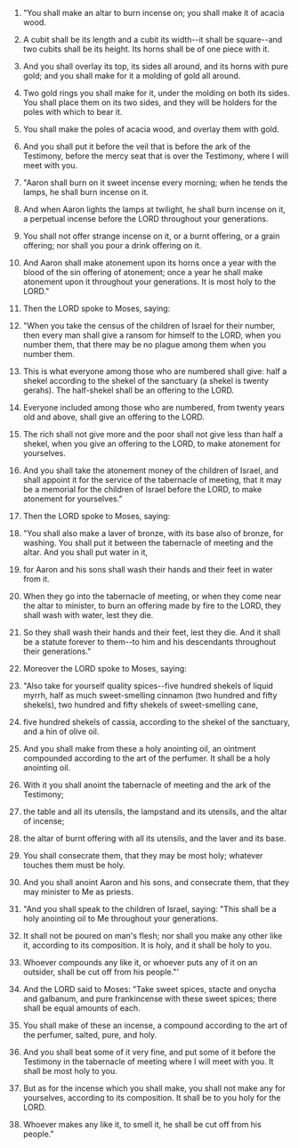
1. "You shall make an altar to burn incense on; you shall make it of acacia wood.

2. A cubit shall be its length and a cubit its width--it shall be square--and two cubits shall be its height. Its horns shall be of one piece with it.

3. And you shall overlay its top, its sides all around, and its horns with pure gold; and you shall make for it a molding of gold all around.

4. Two gold rings you shall make for it, under the molding on both its sides. You shall place them on its two sides, and they will be holders for the poles with which to bear it.

5. You shall make the poles of acacia wood, and overlay them with gold.

6. And you shall put it before the veil that is before the ark of the Testimony, before the mercy seat that is over the Testimony, where I will meet with you.

7. "Aaron shall burn on it sweet incense every morning; when he tends the lamps, he shall burn incense on it.

8. And when Aaron lights the lamps at twilight, he shall burn incense on it, a perpetual incense before the LORD throughout your generations.

9. You shall not offer strange incense on it, or a burnt offering, or a grain offering; nor shall you pour a drink offering on it.

10. And Aaron shall make atonement upon its horns once a year with the blood of the sin offering of atonement; once a year he shall make atonement upon it throughout your generations. It is most holy to the LORD."

11. Then the LORD spoke to Moses, saying:

12. "When you take the census of the children of Israel for their number, then every man shall give a ransom for himself to the LORD, when you number them, that there may be no plague among them when you number them.

13. This is what everyone among those who are numbered shall give: half a shekel according to the shekel of the sanctuary (a shekel is twenty gerahs). The half-shekel shall be an offering to the LORD.

14. Everyone included among those who are numbered, from twenty years old and above, shall give an offering to the LORD.

15. The rich shall not give more and the poor shall not give less than half a shekel, when you give an offering to the LORD, to make atonement for yourselves.

16. And you shall take the atonement money of the children of Israel, and shall appoint it for the service of the tabernacle of meeting, that it may be a memorial for the children of Israel before the LORD, to make atonement for yourselves."

17. Then the LORD spoke to Moses, saying:

18. "You shall also make a laver of bronze, with its base also of bronze, for washing. You shall put it between the tabernacle of meeting and the altar. And you shall put water in it,

19. for Aaron and his sons shall wash their hands and their feet in water from it.

20. When they go into the tabernacle of meeting, or when they come near the altar to minister, to burn an offering made by fire to the LORD, they shall wash with water, lest they die.

21. So they shall wash their hands and their feet, lest they die. And it shall be a statute forever to them--to him and his descendants throughout their generations."

22. Moreover the LORD spoke to Moses, saying:

23. "Also take for yourself quality spices--five hundred shekels of liquid myrrh, half as much sweet-smelling cinnamon (two hundred and fifty shekels), two hundred and fifty shekels of sweet-smelling cane,

24. five hundred shekels of cassia, according to the shekel of the sanctuary, and a hin of olive oil.

25. And you shall make from these a holy anointing oil, an ointment compounded according to the art of the perfumer. It shall be a holy anointing oil.

26. With it you shall anoint the tabernacle of meeting and the ark of the Testimony;

27. the table and all its utensils, the lampstand and its utensils, and the altar of incense;

28. the altar of burnt offering with all its utensils, and the laver and its base.

29. You shall consecrate them, that they may be most holy; whatever touches them must be holy.

30. And you shall anoint Aaron and his sons, and consecrate them, that they may minister to Me as priests.

31. "And you shall speak to the children of Israel, saying: "This shall be a holy anointing oil to Me throughout your generations.

32. It shall not be poured on man's flesh; nor shall you make any other like it, according to its composition. It is holy, and it shall be holy to you.

33. Whoever compounds any like it, or whoever puts any of it on an outsider, shall be cut off from his people."'

34. And the LORD said to Moses: "Take sweet spices, stacte and onycha and galbanum, and pure frankincense with these sweet spices; there shall be equal amounts of each.

35. You shall make of these an incense, a compound according to the art of the perfumer, salted, pure, and holy.

36. And you shall beat some of it very fine, and put some of it before the Testimony in the tabernacle of meeting where I will meet with you. It shall be most holy to you.

37. But as for the incense which you shall make, you shall not make any for yourselves, according to its composition. It shall be to you holy for the LORD.

38. Whoever makes any like it, to smell it, he shall be cut off from his people."


